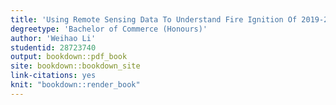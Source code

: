 ```yaml
---
title: 'Using Remote Sensing Data To Understand Fire Ignition Of 2019-2020 Australia Bushfire Season'
degreetype: 'Bachelor of Commerce (Honours)'
author: 'Weihao Li'
studentid: 28723740
output: bookdown::pdf_book
site: bookdown::bookdown_site
link-citations: yes
knit: "bookdown::render_book"
---
```


<!-- 
Edit these lines as appropriate.
The actual thesis content is in several Rmd files.

You'll need to edit the _bookdown.yml file to set the order in which you'd like them to appear. 

If you have specific LaTeX packages to add, put them in monashthesis.tex.

You will need to ensure you have installed the knitr and bookdown packages for R.

You will also need LaTeX installed on your computer.
-->
